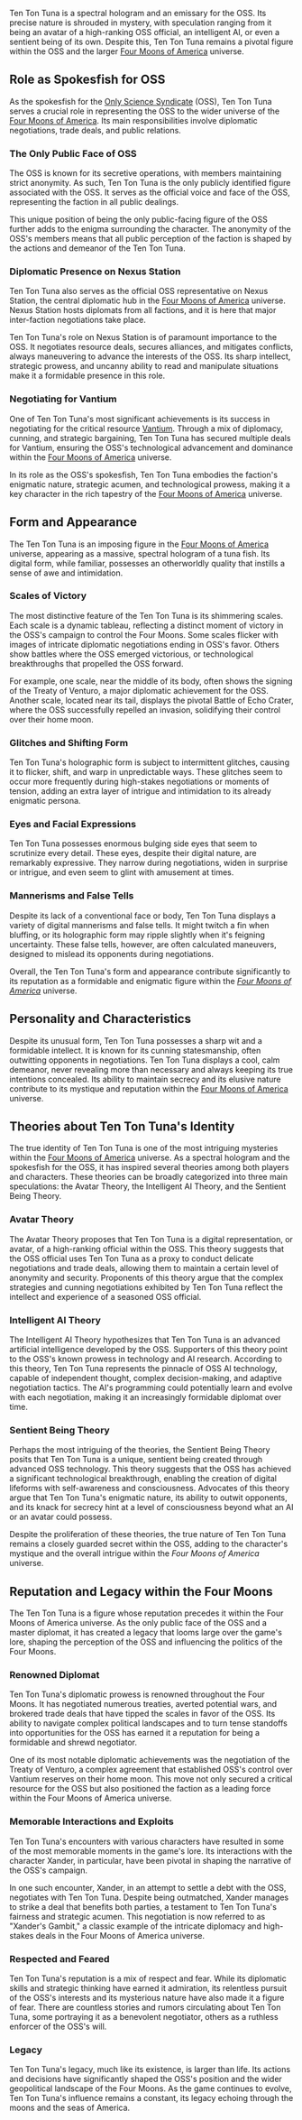 
Ten Ton Tuna is a spectral hologram and an emissary for the OSS. Its precise nature is shrouded in mystery, with speculation ranging from it being an avatar of a high-ranking OSS official, an intelligent AI, or even a sentient being of its own. Despite this, Ten Ton Tuna remains a pivotal figure within the OSS and the larger [Four Moons of America](four-moons-of-america) universe.

## Role as Spokesfish for OSS
As the spokesfish for the [Only Science Syndicate](https://starholder.xyz/index.php/Only_Science_Syndicate) (OSS), Ten Ton Tuna serves a crucial role in representing the OSS to the wider universe of the [Four Moons of America](four-moons-of-america). Its main responsibilities involve diplomatic negotiations, trade deals, and public relations.

### The Only Public Face of OSS
The OSS is known for its secretive operations, with members maintaining strict anonymity. As such, Ten Ton Tuna is the only publicly identified figure associated with the OSS. It serves as the official voice and face of the OSS, representing the faction in all public dealings.

This unique position of being the only public-facing figure of the OSS further adds to the enigma surrounding the character. The anonymity of the OSS's members means that all public perception of the faction is shaped by the actions and demeanor of the Ten Ton Tuna.

### Diplomatic Presence on Nexus Station
Ten Ton Tuna also serves as the official OSS representative on Nexus Station, the central diplomatic hub in the [Four Moons of America](four-moons-of-america) universe. Nexus Station hosts diplomats from all factions, and it is here that major inter-faction negotiations take place.

Ten Ton Tuna's role on Nexus Station is of paramount importance to the OSS. It negotiates resource deals, secures alliances, and mitigates conflicts, always maneuvering to advance the interests of the OSS. Its sharp intellect, strategic prowess, and uncanny ability to read and manipulate situations make it a formidable presence in this role.

### Negotiating for Vantium
One of Ten Ton Tuna's most significant achievements is its success in negotiating for the critical resource [Vantium](vantium). Through a mix of diplomacy, cunning, and strategic bargaining, Ten Ton Tuna has secured multiple deals for Vantium, ensuring the OSS's technological advancement and dominance within the [Four Moons of America](four-moons-of-america) universe.

In its role as the OSS's spokesfish, Ten Ton Tuna embodies the faction's enigmatic nature, strategic acumen, and technological prowess, making it a key character in the rich tapestry of the [Four Moons of America](four-moons-of-america) universe.

## Form and Appearance
The Ten Ton Tuna is an imposing figure in the [Four Moons of America](four-moons-of-america) universe, appearing as a massive, spectral hologram of a tuna fish. Its digital form, while familiar, possesses an otherworldly quality that instills a sense of awe and intimidation.

### Scales of Victory
The most distinctive feature of the Ten Ton Tuna is its shimmering scales. Each scale is a dynamic tableau, reflecting a distinct moment of victory in the OSS's campaign to control the Four Moons. Some scales flicker with images of intricate diplomatic negotiations ending in OSS's favor. Others show battles where the OSS emerged victorious, or technological breakthroughs that propelled the OSS forward.

For example, one scale, near the middle of its body, often shows the signing of the Treaty of Venturo, a major diplomatic achievement for the OSS. Another scale, located near its tail, displays the pivotal Battle of Echo Crater, where the OSS successfully repelled an invasion, solidifying their control over their home moon.

### Glitches and Shifting Form
Ten Ton Tuna's holographic form is subject to intermittent glitches, causing it to flicker, shift, and warp in unpredictable ways. These glitches seem to occur more frequently during high-stakes negotiations or moments of tension, adding an extra layer of intrigue and intimidation to its already enigmatic persona.

### Eyes and Facial Expressions
Ten Ton Tuna possesses enormous bulging side eyes that seem to scrutinize every detail. These eyes, despite their digital nature, are remarkably expressive. They narrow during negotiations, widen in surprise or intrigue, and even seem to glint with amusement at times.

### Mannerisms and False Tells
Despite its lack of a conventional face or body, Ten Ton Tuna displays a variety of digital mannerisms and false tells. It might twitch a fin when bluffing, or its holographic form may ripple slightly when it's feigning uncertainty. These false tells, however, are often calculated maneuvers, designed to mislead its opponents during negotiations.

Overall, the Ten Ton Tuna's form and appearance contribute significantly to its reputation as a formidable and enigmatic figure within the *[Four Moons of America](four-moons-of-america)* universe.

## Personality and Characteristics
Despite its unusual form, Ten Ton Tuna possesses a sharp wit and a formidable intellect. It is known for its cunning statesmanship, often outwitting opponents in negotiations. Ten Ton Tuna displays a cool, calm demeanor, never revealing more than necessary and always keeping its true intentions concealed. Its ability to maintain secrecy and its elusive nature contribute to its mystique and reputation within the [Four Moons of America](four-moons-of-america) universe.

## Theories about Ten Ton Tuna's Identity
The true identity of Ten Ton Tuna is one of the most intriguing mysteries within the [Four Moons of America](four-moons-of-america) universe. As a spectral hologram and the spokesfish for the OSS, it has inspired several theories among both players and characters. These theories can be broadly categorized into three main speculations: the Avatar Theory, the Intelligent AI Theory, and the Sentient Being Theory.

### Avatar Theory
The Avatar Theory proposes that Ten Ton Tuna is a digital representation, or avatar, of a high-ranking official within the OSS. This theory suggests that the OSS official uses Ten Ton Tuna as a proxy to conduct delicate negotiations and trade deals, allowing them to maintain a certain level of anonymity and security. Proponents of this theory argue that the complex strategies and cunning negotiations exhibited by Ten Ton Tuna reflect the intellect and experience of a seasoned OSS official.

### Intelligent AI Theory
The Intelligent AI Theory hypothesizes that Ten Ton Tuna is an advanced artificial intelligence developed by the OSS. Supporters of this theory point to the OSS's known prowess in technology and AI research. According to this theory, Ten Ton Tuna represents the pinnacle of OSS AI technology, capable of independent thought, complex decision-making, and adaptive negotiation tactics. The AI's programming could potentially learn and evolve with each negotiation, making it an increasingly formidable diplomat over time.

### Sentient Being Theory
Perhaps the most intriguing of the theories, the Sentient Being Theory posits that Ten Ton Tuna is a unique, sentient being created through advanced OSS technology. This theory suggests that the OSS has achieved a significant technological breakthrough, enabling the creation of digital lifeforms with self-awareness and consciousness. Advocates of this theory argue that Ten Ton Tuna's enigmatic nature, its ability to outwit opponents, and its knack for secrecy hint at a level of consciousness beyond what an AI or an avatar could possess.

Despite the proliferation of these theories, the true nature of Ten Ton Tuna remains a closely guarded secret within the OSS, adding to the character's mystique and the overall intrigue within the *Four Moons of America* universe.

## Reputation and Legacy within the Four Moons
The Ten Ton Tuna is a figure whose reputation precedes it within the Four Moons of America universe. As the only public face of the OSS and a master diplomat, it has created a legacy that looms large over the game's lore, shaping the perception of the OSS and influencing the politics of the Four Moons.

### Renowned Diplomat
Ten Ton Tuna's diplomatic prowess is renowned throughout the Four Moons. It has negotiated numerous treaties, averted potential wars, and brokered trade deals that have tipped the scales in favor of the OSS. Its ability to navigate complex political landscapes and to turn tense standoffs into opportunities for the OSS has earned it a reputation for being a formidable and shrewd negotiator.

One of its most notable diplomatic achievements was the negotiation of the Treaty of Venturo, a complex agreement that established OSS's control over Vantium reserves on their home moon. This move not only secured a critical resource for the OSS but also positioned the faction as a leading force within the Four Moons of America universe.

### Memorable Interactions and Exploits
Ten Ton Tuna's encounters with various characters have resulted in some of the most memorable moments in the game's lore. Its interactions with the character Xander, in particular, have been pivotal in shaping the narrative of the OSS's campaign.

In one such encounter, Xander, in an attempt to settle a debt with the OSS, negotiates with Ten Ton Tuna. Despite being outmatched, Xander manages to strike a deal that benefits both parties, a testament to Ten Ton Tuna's fairness and strategic acumen. This negotiation is now referred to as "Xander's Gambit," a classic example of the intricate diplomacy and high-stakes deals in the Four Moons of America universe.

### Respected and Feared
Ten Ton Tuna's reputation is a mix of respect and fear. While its diplomatic skills and strategic thinking have earned it admiration, its relentless pursuit of the OSS's interests and its mysterious nature have also made it a figure of fear. There are countless stories and rumors circulating about Ten Ton Tuna, some portraying it as a benevolent negotiator, others as a ruthless enforcer of the OSS's will.

### Legacy
Ten Ton Tuna's legacy, much like its existence, is larger than life. Its actions and decisions have significantly shaped the OSS's position and the wider geopolitical landscape of the Four Moons. As the game continues to evolve, Ten Ton Tuna's influence remains a constant, its legacy echoing through the moons and the seas of America.
